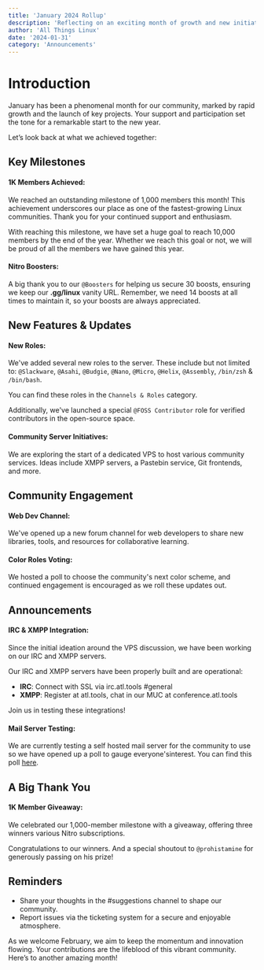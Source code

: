 ```yaml
---
title: 'January 2024 Rollup'
description: 'Reflecting on an exciting month of growth and new initiatives in January 2024. Let’s dive into our community’s latest milestones and updates.'
author: 'All Things Linux'
date: '2024-01-31'
category: 'Announcements'
---
```


# Introduction

January has been a phenomenal month for our community, marked by rapid growth and the launch of key projects. Your support and participation set the tone for a remarkable start to the new year.

Let’s look back at what we achieved together:

## Key Milestones

#### 1K Members Achieved:

We reached an outstanding milestone of 1,000 members this month! This achievement underscores our place as one of the fastest-growing Linux communities. Thank you for your continued support and enthusiasm.

With reaching this milestone, we have set a huge goal to reach 10,000 members by the end of the year. Whether we reach this goal or not, we will be proud of all the members we have gained this year.

#### Nitro Boosters:

A big thank you to our `@Boosters` for helping us secure 30 boosts, ensuring we keep our **.gg/linux** vanity URL. Remember, we need 14 boosts at all times to maintain it, so your boosts are always appreciated.

## New Features & Updates

#### New Roles:

We've added several new roles to the server. These include but not limited to: `@Slackware`, `@Asahi`, `@Budgie`, `@Nano`, `@Micro`, `@Helix`, `@Assembly`, `/bin/zsh` & `/bin/bash`.

You can find these roles in the `Channels & Roles` category.

Additionally, we've launched a special `@FOSS Contributor` role for verified contributors in the open-source space.

#### Community Server Initiatives:

We are exploring the start of a dedicated VPS to host various community services. Ideas include XMPP servers, a Pastebin service, Git frontends, and more.

## Community Engagement

#### Web Dev Channel:

We've opened up a new forum channel for web developers to share new libraries, tools, and resources for collaborative learning.

#### Color Roles Voting:

We hosted a poll to choose the community's next color scheme, and continued engagement is encouraged as we roll these updates out.

## Announcements

#### IRC & XMPP Integration:

Since the initial ideation around the VPS discussion, we have been working on our IRC and XMPP servers.

Our IRC and XMPP servers have been properly built and are operational:

- **IRC**: Connect with SSL via irc.atl.tools #general
- **XMPP**: Register at atl.tools, chat in our MUC at conference.atl.tools

Join us in testing these integrations!

#### Mail Server Testing:

We are currently testing a self hosted mail server for the community to use so we have opened up a poll to gauge everyone'sinterest. You can find this poll [here](https://discord.com/channels/1172245377395728464/1172343581495795752/1204809750370320494).

## A Big Thank You

#### 1K Member Giveaway:

We celebrated our 1,000-member milestone with a giveaway, offering three winners various Nitro subscriptions.

Congratulations to our winners. And a special shoutout to `@prohistamine` for generously passing on his prize!

## Reminders

- Share your thoughts in the #suggestions channel to shape our community.
- Report issues via the ticketing system for a secure and enjoyable atmosphere.

As we welcome February, we aim to keep the momentum and innovation flowing. Your contributions are the lifeblood of this vibrant community. Here’s to another amazing month!
